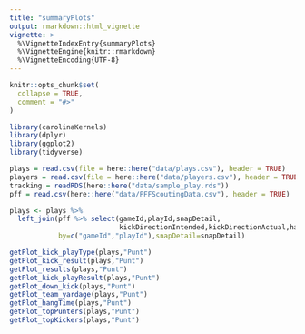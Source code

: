 ```yaml
---
title: "summaryPlots"
output: rmarkdown::html_vignette
vignette: >
  %\VignetteIndexEntry{summaryPlots}
  %\VignetteEngine{knitr::rmarkdown}
  %\VignetteEncoding{UTF-8}
---
```


```r
knitr::opts_chunk$set(
  collapse = TRUE,
  comment = "#>"
)
```

```r
library(carolinaKernels)
library(dplyr)
library(ggplot2)
library(tidyverse)

plays = read.csv(file = here::here("data/plays.csv"), header = TRUE)
players = read.csv(file = here::here("data/players.csv"), header = TRUE)
tracking = readRDS(here::here("data/sample_play.rds"))
pff = read.csv(here::here("data/PFFScoutingData.csv"), header = TRUE)

plays <- plays %>%
  left_join(pff %>% select(gameId,playId,snapDetail,
                           kickDirectionIntended,kickDirectionActual,hangTime),
            by=c("gameId","playId"),snapDetail=snapDetail)

getPlot_kick_playType(plays,"Punt")
getPlot_kick_result(plays,"Punt")
getPlot_results(plays,"Punt")
getPlot_kick_playResult(plays,"Punt")
getPlot_down_kick(plays,"Punt")
getPlot_team_yardage(plays,"Punt")
getPlot_hangTime(plays,"Punt")
getPlot_topPunters(plays,"Punt")
getPlot_topKickers(plays,"Punt")


```
